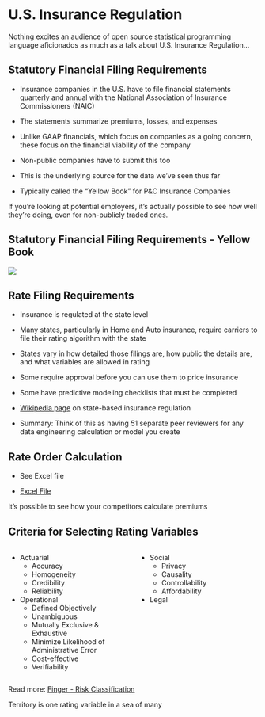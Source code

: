 # U.S. Insurance Regulation {background-color="#A1D6F4"}

::: {.notes}

Nothing excites an audience of open source statistical programming language aficionados as much as a talk about U.S. Insurance Regulation...
:::
## Statutory Financial Filing Requirements {background-color="#A1D6F4"}

::: {.incremental}
- Insurance companies in the U.S. have to file financial statements quarterly and annual with the National Association of Insurance Commissioners (NAIC)

- The statements summarize premiums, losses, and expenses

- Unlike GAAP financials, which focus on companies as a going concern, these focus on the financial viability of the company

- Non-public companies have to submit this too


- This is the underlying source for the data we've seen thus far

- Typically called the "Yellow Book" for P&C Insurance Companies

:::

::: {.notes}
If you're looking at potential employers, it's actually possible to see how well they're doing, even for non-publicly traded ones.

:::

## Statutory Financial Filing Requirements - Yellow Book {background-color="#A1D6F4"}

![](images/yellow_book_farmers.jpg) 

## Rate Filing Requirements {background-color="#A1D6F4"}

::: {.incremental}
- Insurance is regulated at the state level

- Many states, particularly in Home and Auto insurance, require carriers to file their rating algorithm with the state

- States vary in how detailed those filings are, how public the details are, and what variables are allowed in rating

- Some require approval before you can use them to price insurance

- Some have predictive modeling checklists that must be completed

- [Wikipedia page](https://en.wikipedia.org/wiki/Insurance_regulatory_law#State-based_insurance_regulation) on state-based insurance regulation

- Summary: Think of this as having 51 separate peer reviewers for any data engineering calculation or model you create

:::

## Rate Order Calculation {background-color="#A1D6F4"}

- See Excel file

- [Excel File](../references_public/allstate_roc.xlsx)

::: {.notes}

It's possible to see how your competitors calculate premiums 

:::

## Criteria for Selecting Rating Variables {background-color="#A1D6F4"}

::: {.incremental}

::: columns

::: {.column width="50%"}


- Actuarial
  - Accuracy
  - Homogeneity
  - Credibility
  - Reliability
- Operational
  - Defined Objectively
  - Unambiguous
  - Mutually Exclusive & Exhaustive
  - Minimize Likelihood of Administrative Error
  - Cost-effective
  - Verifiability

:::

::: {.column width="50%"}

- Social
  - Privacy
  - Causality
  - Controllability
  - Affordability
- Legal

:::

:::

:::

::: {.fragment}
Read more: [Finger - Risk Classification](https://www.casact.org/abstract/risk-classification-chapter-6)
:::


::: {.notes}
Territory is one rating variable in a sea of many

:::
